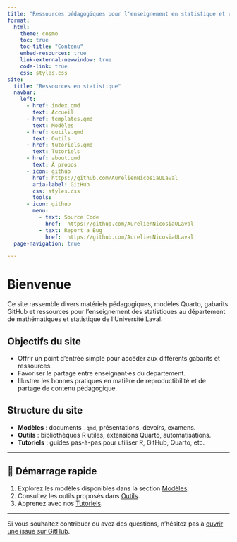 ```yaml
---
title: "Ressources pédagogiques pour l'enseignement en statistique et en sciences des données"
format:
  html:
    theme: cosmo
    toc: true
    toc-title: "Contenu"
    embed-resources: true
    link-external-newwindow: true
    code-link: true
    css: styles.css
site:
  title: "Ressources en statistique"
  navbar:
    left:
      - href: index.qmd
        text: Accueil
      - href: templates.qmd
        text: Modèles
      - href: outils.qmd
        text: Outils
      - href: tutoriels.qmd
        text: Tutoriels
      - href: about.qmd
        text: À propos
      - icon: github
        href: https://github.com/AurelienNicosiaULaval
        aria-label: GitHub
        css: styles.css
        tools:
      - icon: github
        menu:
          - text: Source Code
            href:  https://github.com/AurelienNicosiaULaval
          - text: Report a Bug
            href:  https://github.com/AurelienNicosiaULaval
  page-navigation: true

---
```


# Bienvenue

Ce site rassemble divers matériels pédagogiques, modèles Quarto, gabarits GitHub et ressources pour l’enseignement des statistiques au département de mathématiques et statistique de l’Université Laval.

## Objectifs du site

- Offrir un point d’entrée simple pour accéder aux différents gabarits et ressources.
- Favoriser le partage entre enseignant·es du département.
- Illustrer les bonnes pratiques en matière de reproductibilité et de partage de contenu pédagogique.

## Structure du site

- **Modèles** : documents `.qmd`, présentations, devoirs, examens.
- **Outils** : bibliothèques R utiles, extensions Quarto, automatisations.
- **Tutoriels** : guides pas-à-pas pour utiliser R, GitHub, Quarto, etc.

---

## 🚀 Démarrage rapide

1. Explorez les modèles disponibles dans la section [Modèles](templates.qmd).
2. Consultez les outils proposés dans [Outils](outils.qmd).
3. Apprenez avec nos [Tutoriels](tutoriels.qmd).

---

Si vous souhaitez contribuer ou avez des questions, n’hésitez pas à [ouvrir une issue sur GitHub](https://github.com/ton-utilisateur/ton-repo/issues).
